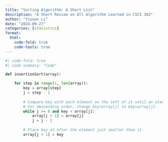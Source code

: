 ```yaml
---
title: "Sorting Algorithm: A Short List"
description: "A Short Review on All Algorithm Learned in CSCI 382"
author: "Yiyuan Li"
date: "2024-09-27"
categories: [statistics]
format:
  html:
    code-fold: true
    code-tools: true
---
```


```python
#| code-fold: true
#| code-summary: "Code"

def insertionSort(array):

    for step in range(1, len(array)):
        key = array[step]
        j = step - 1
        
        # Compare key with each element on the left of it until an element smaller than it is found
        # For descending order, change key<array[j] to key>array[j].        
        while j >= 0 and key < array[j]:
            array[j + 1] = array[j]
            j = j - 1
        
        # Place key at after the element just smaller than it.
        array[j + 1] = key
```